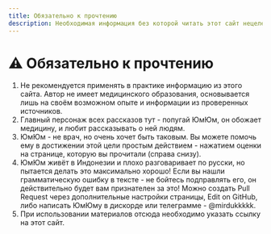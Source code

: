 ```yaml
---
title: Обязательно к прочтению
description: Необходимая информация без которой читать этот сайт нецелесообразно
---
```

# ⚠ Обязательно к прочтению

1. Не рекомендуется применять в практике информацию из этого сайта. Автор не имеет медицинского образования, основывается лишь на своём возможном опыте и информации из проверенных источников.
2. Главный персонаж всех рассказов тут - попугай ЮмЮм, он обожает медицину, и любит рассказывать о ней людям.
3. ЮмЮм - не врач, но очень хочет быть таковым. Вы можете помочь ему в достижении этой цели простым действием - нажатием оценки на странице, которую вы прочитали (справа снизу).
4. ЮмЮм живёт в Индонезии и плохо разговаривает по русски, но пытается делать это максимально хорошо! Если вы нашли грамматическую ошибку в тексте - не бойтесь подправлять его, он действительно будет вам признателен за это! Можно создать Pull Request через дополнительные настройки страницы, Edit on GitHub, либо написать ЮмЮму в дискорде или телеграмме - @mirdukkkkk.
5. При использовании материалов отсюда необходимо указать ссылку на этот сайт.
